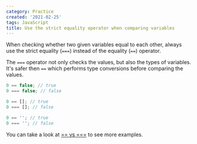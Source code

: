 ```yaml
---
category: Practice
created: '2021-02-25'
tags: JavaScript
title: Use the strict equality operator when comparing variables
---
```


When checking whether two given variables equal to each other, always use the strict equality (`===`) instead of the equality (`==`) operator.

The `===` operator not only checks the values, but also the types of variables. It's safer then `==` which performs type conversions before comparing the values.

```js
0 == false; // true
0 === false; // false

0 == []; // true
0 === []; // false

0 == ''; // true
0 === ''; // false
```

You can take a look at [== vs ===](https://phuoc.ng/collection/this-vs-that/equality-operator-vs-strict-equality-operator/) to see more examples.
